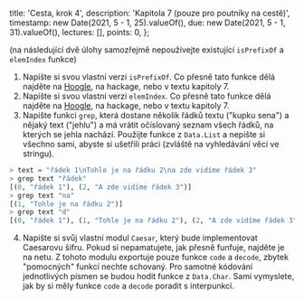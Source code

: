   title: 'Cesta, krok 4',
  description: 'Kapitola 7 (pouze pro poutníky na cestě)',
  timestamp: new Date(2021, 5 - 1, 25).valueOf(),
  due: new Date(2021, 5 - 1, 31).valueOf(),
  lectures: [],
  points: 0,
};

(na následující dvě úlohy samozřejmě nepoužívejte existující `isPrefixOf` a `elemIndex` funkce)

1. Napište si svou vlastní verzi `isPrefixOf`. Co přesně tato funkce dělá najděte na [Hoogle](https://hoogle.haskell.org), na hackage, nebo v textu kapitoly 7.
2. Napište si svou vlastní verzi `elemIndex`. Co přesně tato funkce dělá najděte na [Hoogle](https://hoogle.haskell.org), na hackage, nebo v textu kapitoly 7.
3. Napište funkci `grep`, která dostane několik řádků textu ("kupku sena") a nějaký text ("jehlu") a má vrátit očíslovaný seznam všech řádků, na kterých se jehla nachází. Použijte funkce z `Data.List` a nepište si všechno sami, abyste si ušetřili práci (zvláště na vyhledávání věcí ve stringu).

```hs
> text = "řádek 1\nTohle je na řádku 2\na zde vidíme řádek 3"
> grep text "řádek"
[(0, "řádek 1"), (2, "A zde vidíme řádek 3")]
> grep text "na"
[(1, "Tohle je na řádku 2")]
> grep text "d"
[(0, "řádek 1"), (1, "Tohle je na řádku 2"), (2, "A zde vidíme řádek 3")]
```

4. Napište si svůj vlastní modul `Caesar`, který bude implementovat Caesarovu šifru. Pokud si nepamatujete, jak přesně funfuje, najděte je na netu. Z tohoto modulu exportuje pouze funkce `code` a `decode`, zbytek "pomocných" funkcí nechte schovaný. Pro samotné kódování jednotlivých písmen se budou hodit funkce z `Data.Char`. Sami vymyslete, jak by si měly funkce `code` a `decode` poradit s interpunkcí.
